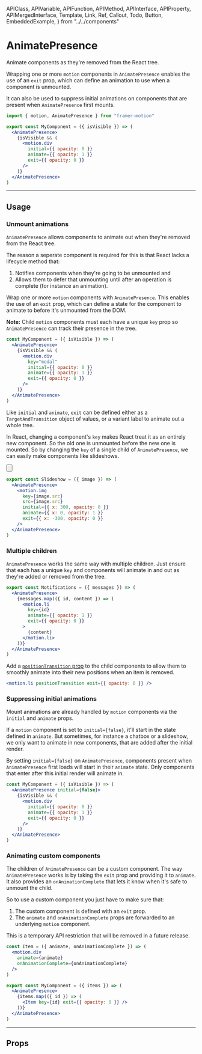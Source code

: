 <!-- 👋 Editing this file? Need help? → https://github.com/framer/api-docs/blob/master/CONTRIBUTING.md -->

  APIClass,
  APIVariable,
  APIFunction,
  APIMethod,
  APIInterface,
  APIProperty,
  APIMergedInterface,
  Template,
  Link,
  Ref,
  Callout,
  Todo,
  Button,
  EmbeddedExample,
} from "../../components"


# AnimatePresence

<span className="lead">
  Animate components as they're removed from the React tree.
</span>

<div>

Wrapping one or more `motion` components in `AnimatePresence` enables the use of an `exit` prop, which can define an animation to use when a component is unmounted.

It can also be used to suppress initial animations on components that are present when `AnimatePresence` first mounts.

</div>

```jsx
import { motion, AnimatePresence } from "framer-motion"

export const MyComponent = ({ isVisible }) => (
  <AnimatePresence>
    {isVisible && (
      <motion.div
        initial={{ opacity: 0 }}
        animate={{ opacity: 1 }}
        exit={{ opacity: 0 }}
      />
    )}
  </AnimatePresence>
)
```

---

## Usage

### Unmount animations

`AnimatePresence` allows components to animate out when they're removed from the React tree.

The reason a seperate component is required for this is that React lacks a lifecycle method that:

1. Notifies components when they're going to be unmounted and
2. Allows them to defer that unmounting until after an operation is complete (for instance an animation).

<div>

Wrap one or more `motion` components with `AnimatePresence`. This enables the use of an `exit` prop, which can define a state for the component to animate to before it's unmounted from the DOM.

**Note:** Child `motion` components must each have a unique `key` prop so `AnimatePresence` can track their presence in the tree.

</div>

```jsx
const MyComponent = ({ isVisible }) => (
  <AnimatePresence>
    {isVisible && (
      <motion.div
        key="modal"
        initial={{ opacity: 0 }}
        animate={{ opacity: 1 }}
        exit={{ opacity: 0 }}
      />
    )}
  </AnimatePresence>
)
```

Like `initial` and `animate`, `exit` can be defined either as a `TargetAndTransition` object of values, or a variant label to animate out a whole tree.

<div>

In React, changing a component's `key` makes React treat it as an entirely new component. So the old one is unmounted before the new one is mounted. So by changing the `key` of a single child of `AnimatePresence`, we can easily make components like slideshows.

<Button
  name="Open example in CodeSandbox"
  link="https://codesandbox.io/s/framer-motion-image-gallery-pqvx3?fontsize=14&module=%2Fsrc%2FExample.tsx"
/>

</div>

<EmbeddedExample background="#151515">
  <AnimatePresenceExample />
</EmbeddedExample>

```jsx
export const Slideshow = ({ image }) => (
  <AnimatePresence>
    <motion.img
      key={image.src}
      src={image.src}
      initial={{ x: 300, opacity: 0 }}
      animate={{ x: 0, opacity: 1 }}
      exit={{ x: -300, opacity: 0 }}
    />
  </AnimatePresence>
)
```

### Multiple children

<div>

`AnimatePresence` works the same way with multiple children. Just ensure that each has a unique `key` and components will animate in and out as they're added or removed from the tree.

</div>

```jsx
export const Notifications = ({ messages }) => (
  <AnimatePresence>
    {messages.map(({ id, content }) => (
      <motion.li
        key={id}
        animate={{ opacity: 1 }}
        exit={{ opacity: 0 }}
      >
        {content}
      </motion.li>
    ))}
  </AnimatePresence>
)
```

Add a [`positionTransition` prop](/api/motion/component/#animationprops.positiontransition) to the child components to allow them to smoothly animate into their new positions when an item is removed.

```jsx
<motion.li positionTransition exit={{ opacity: 0 }} />
```

### Suppressing initial animations

<div>

Mount animations are already handled by `motion` components via the `initial` and `animate` props.

If a `motion` component is set to `initial={false}`, it'll start in the state defined in `animate`. But sometimes, for instance a chatbox or a slideshow, we only want to animate in new components, that are added after the initial render.

By setting `initial={false}` on `AnimatePresence`, components present when `AnimatePresence` first loads will start in their `animate` state. Only components that enter after this initial render will animate in.

</div>

```jsx highlight=2,5-6
const MyComponent = ({ isVisible }) => (
  <AnimatePresence initial={false}>
    {isVisible && (
      <motion.div
        initial={{ opacity: 0 }}
        animate={{ opacity: 1 }}
        exit={{ opacity: 0 }}
      />
    )}
  </AnimatePresence>
)
```

### Animating custom components

<div>

The children of `AnimatePresence` can be a custom component. The way `AnimatePresence` works is by taking the `exit` prop and providing it to `animate`. It also provides an `onAnimationComplete` that lets it know when it's safe to unmount the child.

So to use a custom component you just have to make sure that:

1. The custom component is defined with an `exit` prop.
2. The `animate` and `onAnimationComplete` props are forwarded to an underlying `motion` component.

This is a temporary API restriction that will be removed in a future release.

</div>

```jsx
const Item = ({ animate, onAnimationComplete }) => (
  <motion.div
    animate={animate}
    onAnimationComplete={onAnimationComplete}
  />
)

export const MyComponent = ({ items }) => (
  <AnimatePresence>
    {items.map(({ id }) => (
      <Item key={id} exit={{ opacity: 0 }} />
    ))}
  </AnimatePresence>
)
```

---

## Props

<APIProperty name="AnimatePresenceProps.initial" />
<APIProperty name="AnimatePresenceProps.custom" />
<APIProperty name="AnimatePresenceProps.exitBeforeEnter" />
<APIProperty name="AnimatePresenceProps.onExitComplete" />
